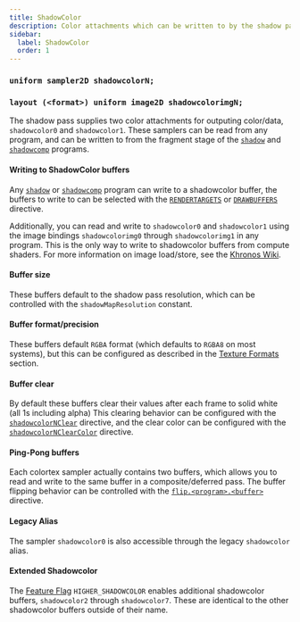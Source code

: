 ```yaml
---
title: ShadowColor
description: Color attachments which can be written to by the shadow pass.
sidebar:
  label: ShadowColor
  order: 1
---
```



### `uniform sampler2D shadowcolorN;`
### `layout (<format>) uniform image2D shadowcolorimgN;`

The shadow pass supplies two color attachments for outputing color/data, `shadowcolor0` and `shadowcolor1`. These samplers can be read from any program, and can be written to from the fragment stage of the [`shadow`](/current/reference/programs/shadow) and [`shadowcomp`](/current/reference/programs/shadow_comp) programs. 

#### Writing to ShadowColor buffers
Any [`shadow`](/current/reference/programs/shadow) or [`shadowcomp`](/current/reference/programs/shadow_comp) program can write to a shadowcolor buffer, the buffers to write to can be selected with the [`RENDERTARGETS`](/current/reference/constants/rendertargets) or [`DRAWBUFFERS`](/current/reference/constants/drawbuffers) directive.

Additionally, you can read and write to `shadowcolor0` and `shadowcolor1` using the image bindings `shadowcolorimg0` through `shadowcolorimg1` in any program. This is the only way to write to shadowcolor buffers from compute shaders. For more information on image load/store, see the [Khronos Wiki](https://www.khronos.org/opengl/wiki/Image_Load_Store).

#### Buffer size
These buffers default to the shadow pass resolution, which can be controlled with the `shadowMapResolution` constant.

#### Buffer format/precision
These buffers default `RGBA` format (which defaults to `RGBA8` on most systems), but this can be configured as described in the [Texture Formats](/current/reference/buffers/image_format) section.

#### Buffer clear
By default these buffers clear their values after each frame to solid white (all 1s including alpha) This clearing behavior can be configured with the [`shadowcolorNClear`](/current/reference/constants/buffer_clear) directive, and the clear color can be configured with the [`shadowcolorNClearColor`](/current/reference/constants/buffer_clear_color) directive.

#### Ping-Pong buffers
Each colortex sampler actually contains two buffers, which allows you to read and write to the same buffer in a composite/deferred pass. The buffer flipping behavior can be controlled with the [`flip.<program>.<buffer>`](/current/reference/shadersproperties/rendering#flip) directive.

#### Legacy Alias
The sampler `shadowcolor0` is also accessible through the legacy `shadowcolor` alias.

#### Extended Shadowcolor
The [Feature Flag](/current/reference/shadersproperties/flags) `HIGHER_SHADOWCOLOR` enables additional shadowcolor buffers, `shadowcolor2` through `shadowcolor7`. These are identical to the other shadowcolor buffers outside of their name.